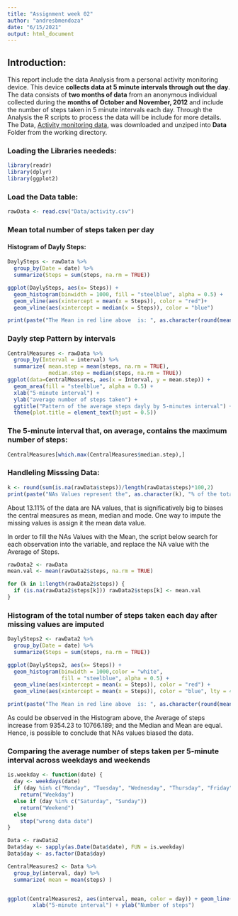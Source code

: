 ```yaml
---
title: "Assignment week 02"
author: "andresbmendoza"
date: "6/15/2021"
output: html_document
---
```

## Introduction:
This report include the data Analysis from a personal activity monitoring device. This device **collects data at 5 minute intervals through out the day**. The data consists of **two months of data** from an anonymous individual collected during the **months of October and November, 2012** and include the number of steps taken in 5 minute intervals each day.
Through the Analysis the R scripts to process the data will be include for more details.
The Data, [Activity monitoring data](https://d396qusza40orc.cloudfront.net/repdata%2Fdata%2Factivity.zip), was downloaded and unziped into **Data** Folder from the working directory.

### Loading the Libraries neededs:

```r
library(readr)
library(dplyr)
library(ggplot2)
```

### Load the Data table:
```r
rawData <- read.csv("Data/activity.csv")
```

### Mean total number of steps taken per day
#### Histogram of Dayly Steps:

```r

DaylySteps <- rawData %>%                                                     
  group_by(Date = date) %>% 
  summarize(Steps = sum(steps, na.rm = TRUE))

ggplot(DaylySteps, aes(x= Steps)) +
  geom_histogram(binwidth = 1000, fill = "steelblue", alpha = 0.5) +
  geom_vline(aes(xintercept = mean(x = Steps)), color = "red")+
  geom_vline(aes(xintercept = median(x = Steps)), color = "blue")
```
```r
print(paste("The Mean in red line above  is: ", as.character(round(mean(DaylySteps$Steps), 3)), ", The Median in blue line above is:", as.character(round(median(DaylySteps$Steps), 3))))
```

### Dayly step Pattern by intervals

```r
CentralMeasures <- rawData %>%
  group_by(Interval = interval) %>% 
  summarize( mean.step = mean(steps, na.rm = TRUE),
             median.step = median(steps, na.rm = TRUE))
ggplot(data=CentralMeasures, aes(x = Interval, y = mean.step)) +
  geom_area(fill = "steelblue", alpha = 0.5) +
  xlab("5-minute interval") +
  ylab("average number of steps taken") +
  ggtitle("Pattern of the average steps dayly by 5-minutes interval") +
  theme(plot.title = element_text(hjust = 0.5))
```

### The 5-minute interval that, on average, contains the maximum number of steps:

```r
CentralMeasures[which.max(CentralMeasures$median.step),]
```
### Handleling Misssing Data:

```r
k <- round(sum(is.na(rawData$steps))/length(rawData$steps)*100,2)
print(paste("NAs Values represent the", as.character(k), "% of the total data"))
```

About 13.11% of the data are NA values, that is significatively big to biases the central measures as mean, median and mode. One way to impute the missing values is assign it the mean data value.

In order to fill the NAs Values with the Mean, the script below search for each observation into the variable, and replace the NA value with the Average of Steps.

```r
rawData2 <- rawData 
mean.val <- mean(rawData2$steps, na.rm = TRUE)

for (k in 1:length(rawData2$steps)) {
  if (is.na(rawData2$steps[k])) rawData2$steps[k] <- mean.val                   
}
```

### Histogram of the total number of steps taken each day after missing values are imputed

```r
DaylySteps2 <- rawData2 %>%
  group_by(Date = date) %>% 
  summarize(Steps = sum(steps, na.rm = TRUE))

ggplot(DaylySteps2, aes(x= Steps)) +
  geom_histogram(binwidth = 1000,color = "white",
                 fill = "steelblue", alpha = 0.5) +
  geom_vline(aes(xintercept = mean(x = Steps)), color = "red") +
  geom_vline(aes(xintercept = mean(x = Steps)), color = "blue", lty = 4)

```
```r
print(paste("The Mean in red line above  is: ", as.character(round(mean(DaylySteps2$Steps), 3)), ", The Median in blue line above is:", as.character(round(median(DaylySteps2$Steps), 3))))
```
As could be observed in the Histogram above, the Average of steps increase from 9354.23 to 10766.189; and the Median and Mean are equal. Hence, is possible to conclude that NAs values biased the data.


###  Comparing the average number of steps taken per 5-minute interval across weekdays and weekends

```r
is.weekday <- function(date) {
  day <- weekdays(date)
  if (day %in% c("Monday", "Tuesday", "Wednesday", "Thursday", "Friday"))
    return("Weekday")
  else if (day %in% c("Saturday", "Sunday"))
    return("Weekend")
  else
    stop("wrong data date")
}

Data <- rawData2
Data$day <- sapply(as.Date(Data$date), FUN = is.weekday)
Data$day <- as.factor(Data$day)

CentralMeasures2 <- Data %>%
  group_by(interval, day) %>% 
  summarize( mean = mean(steps) )


ggplot(CentralMeasures2, aes(interval, mean, color = day)) + geom_line() + facet_grid(day ~ .) +
        xlab("5-minute interval") + ylab("Number of steps")

```